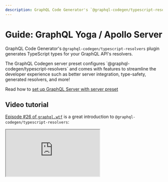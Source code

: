 ```yaml
---
description: GraphQL Code Generator's `@graphql-codegen/typescript-resolvers` plugin generates TypeScript types for your GraphQL API's resolvers.
---
```


# Guide: GraphQL Yoga / Apollo Server

GraphQL Code Generator's `@graphql-codegen/typescript-resolvers` plugin generates TypeScript types for your GraphQL API's resolvers.

<Callout type="info">
  The GraphQL Codegen server preset configures `@graphql-codegen/typescript-resolvers` and comes with features to streamline the developer experience such as better server integration, type-safety, generated resolvers, and more!

  Read how to [set up GraphQL Server with server preset](/docs/guides/graphql-server-apollo-yoga-with-server-preset)
</Callout>

## Video tutorial

[Episode #26 of `graphql.wtf`](https://graphql.wtf/episodes/26-type-safe-resolvers-with-graphql-code-generator) is a great introduction to `@graphql-codegen/typescript-resolvers`:

<iframe src="https://youtube.com/embed/tHMaNmqPIC4" />

<Callout>
  [More weekly episodes are available in `graphql.wtf`](https://graphql.wtf) by [Jamie
  Barton](https://twitter.com/notrab).
</Callout>

## Guide

Most GraphQL API resolvers remain untyped or wrongly typed, which leads to multiple issues:

- resolvers not compliant with the Schema definition

- unhandled scenarios

- typos in the resolvers' function type signature

For this reason, GraphQL Code Generator provides `@graphql-codegen/typescript-resolvers` that help automate the generation of resolvers' typings.

Just a few configuration steps are required to get the resolvers types generated:

**1. Move your GraphQL Schema declaration in dedicated `.graphql` files**

```graphql filename="schema.graphql"
type Author {
  id: Int!
  firstName: String!
  lastName: String!
  posts(findTitle: String): [Post]
}

type Post {
  id: Int!
  title: String!
  author: Author
}

type Query {
  posts: [Post]
}
```

**2. Install the `@graphql-codegen/typescript-resolvers` plugin**

```sh npm2yarn
npm i -D @graphql-codegen/cli @graphql-codegen/typescript-resolvers @graphql-codegen/typescript
```

**3. Configure the plugin**

Create or update your `codegen.ts` file as follows:

<Tabs items={['Apollo Server', 'GraphQL Yoga']}>
<Tabs.Tab>
```ts filename="codegen.ts"
import type { CodegenConfig } from '@graphql-codegen/cli';

const config: CodegenConfig = {
  schema: 'schema.graphql',
  generates: {
    './resolvers-types.ts': {
      config: {
        useIndexSignature: true,
      },
      plugins: ['typescript', 'typescript-resolvers'],
    },
  },
};
export default config;
```
</Tabs.Tab>

<Tabs.Tab>
```ts filename="codegen.ts"
import type { CodegenConfig } from '@graphql-codegen/cli';

const config: CodegenConfig = {
  schema: 'schema.graphql',
  generates: {
    './resolvers-types.ts': {
      plugins: ['typescript', 'typescript-resolvers'],
    },
  },
};
export default config;
```
</Tabs.Tab>
</Tabs>

**4. Run the codegen and update your code**

Assuming that, as recommended, your `package.json` has the following script:

```json filename="package.json"
{
  "scripts": {
    "generate": "graphql-codegen"
  }
}
```

Running the following generates the `graphql/generated.tsx` file.

```sh npm2yarn
npm run generate
```

We can now write/migrate our GraphQL API implementation as follows:

<Tabs items={['Apollo Server', 'GraphQL Yoga']}>
<Tabs.Tab>
```ts
import { readFileSync } from 'node:fs'
import { ApolloServer } from 'apollo-server'
import { Resolvers } from './resolvers-types'

const typeDefs = readFileSync('./schema.graphql', 'utf8')

const resolvers: Resolvers = {
  Query: {
    // typed resolvers
  }
}

const server = new ApolloServer({ typeDefs, resolvers })

// The `listen` method launches a web server
server.listen().then(({ url }) => {
  console.log(`🚀  Server ready at ${url}`)
})
```
</Tabs.Tab>

<Tabs.Tab>
```ts
import { readFileSync } from 'node:fs'
import { createYoga, createSchema } from 'graphql-yoga';
import { createServer } from 'http';
import { Resolvers } from './resolvers-types'

const typeDefs = readFileSync('./schema.graphql', 'utf8')

const resolvers: Resolvers = {
  Query: {
    // typed resolvers
  }
}

const schema = createSchema({ typeDefs, resolvers })
const yoga = createYoga({ schema })
const server = createServer(yoga)

server.listen(3000)
```
</Tabs.Tab>
</Tabs>

A complete tutorial, written by The Guild's CTO, Dotan Simha, is available on our blog: [Better Type Safety for your GraphQL resolvers with GraphQL Codegen](https://the-guild.dev/blog/better-type-safety-for-resolvers-with-graphql-codegen).

For more advanced configuration (models or context typing), please refer to the [plugin documentation](/plugins/typescript-resolvers).
